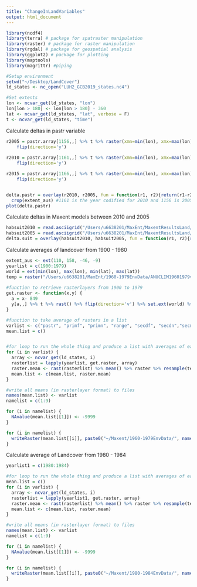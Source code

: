 ```yaml
---
title: "ChangeInLandVariables"
output: html_document
---
```


```r
library(ncdf4)
library(terra) # package for spatraster manipulation
library(raster) # package for raster manipulation
library(rgdal) # package for geospatial analysis
library(ggplot2) # package for plotting
library(maptools)
library(magrittr) #piping

#Setup environment
setwd("~/Desktop/LandCover")
ld_states <- nc_open("LUH2_GCB2019_states.nc4")

#Set extents
lon <- ncvar_get(ld_states, "lon")
lon[lon > 180] <- lon[lon > 180] - 360
lat <- ncvar_get(ld_states, "lat", verbose = F)
t <- ncvar_get(ld_states, "time")

```

Calculate deltas in pastr variable
```r
r2005 = pastr.array[1156,,] %>% t %>% raster(xmn=min(lon), xmx=max(lon), ymn=min(lat), ymx=max(lat), crs=CRS("+proj=longlat +ellps=WGS84 +datum=WGS84 +no_defs+ towgs84=0,0,0")) %>%
    flip(direction='y')
  
r2010 = pastr.array[1161,,] %>% t %>% raster(xmn=min(lon), xmx=max(lon), ymn=min(lat), ymx=max(lat), crs=CRS("+proj=longlat +ellps=WGS84 +datum=WGS84 +no_defs+ towgs84=0,0,0")) %>%
    flip(direction='y')

r2015 = pastr.array[1166,,] %>% t %>% raster(xmn=min(lon), xmx=max(lon), ymn=min(lat), ymx=max(lat), crs=CRS("+proj=longlat +ellps=WGS84 +datum=WGS84 +no_defs+ towgs84=0,0,0")) %>%
    flip(direction='y')


delta.pastr = overlay(r2010, r2005, fun = function(r1, r2){return(r1-r2)}) %>% 
  crop(extent_aus) #1161 is the year codified for 2010 and 1156 is 2005
plot(delta.pastr)
```

Calculate deltas in Maxent models between 2010 and 2005
```r
habsuit2010 = read.asciigrid("/Users/u6638201/MaxEnt/MaxentResultsLand/2010/Malurus_assimilis.asc") %>% raster
habsuit2005 = read.asciigrid("/Users/u6638201/MaxEnt/MaxentResultsLand/2005/Malurus_assimilis.asc") %>% raster()
delta.suit = overlay(habsuit2010, habsuit2005, fun = function(r1, r2){return(r1-r2)})
```

Calculate averages of landcover from 1900 - 1980
```r
extent_aus <- ext(110, 158, -46, -9)
yearlist = c(1900:1979)
world = ext(min(lon), max(lon), min(lat), max(lat))
temp = raster("/Users/u6638201/MaxEnt/1960-1979EnvData/ANUCLIM19601979vpd_mean.asc")
  
#function to retrieve rasterlayers from 1900 to 1979
get.raster <- function(x,y) {
  a = x- 849
  y[a,,] %>% t %>% rast() %>% flip(direction='v') %>% set.ext(world) %>% crop(extent_aus)
}

#function to take average of rasters in a list
varlist <- c("pastr", "primf", "primn", "range", "secdf", "secdn","secma", "secmb", "urban")
mean.list = c()


#for loop to run the whole thing and produce a list with averages of each variable from 1900 - 1979
for (i in varlist) {
  array <- ncvar_get(ld_states, i)
  rasterlist = lapply(yearlist, get.raster, array)
  raster.mean <- rast(rasterlist) %>% mean() %>% raster %>% resample(temp)
  mean.list <- c(mean.list, raster.mean)
}

#write all means (in rasterlayer format) to files
names(mean.list) <- varlist
namelist = c(1:9)

for (i in namelist) {
  NAvalue(mean.list[[1]]) <- -9999
}

for (i in namelist) {
  writeRaster(mean.list[[i]], paste0("~/Maxent/1960-1979EnvData/", names(mean.list[i]), ".asc"), overwrite = T)
}

```

Calculate average of Landcover from 1980 - 1984
```r
yearlist1 = c(1980:1984)

#for loop to run the whole thing and produce a list with averages of each variable from 1980 - 1984
mean.list = c()
for (i in varlist) {
  array <- ncvar_get(ld_states, i)
  rasterlist = lapply(yearlist1, get.raster, array)
  raster.mean <- rast(rasterlist) %>% mean() %>% raster %>% resample(temp)
  mean.list <- c(mean.list, raster.mean)
}

#write all means (in rasterlayer format) to files
names(mean.list) <- varlist
namelist = c(1:9)

for (i in namelist) {
  NAvalue(mean.list[[1]]) <- -9999
}

for (i in namelist) {
  writeRaster(mean.list[[i]], paste0("~/Maxent/1980-1984EnvData/", names(mean.list[i]), ".asc"), overwrite = T)
}

```

